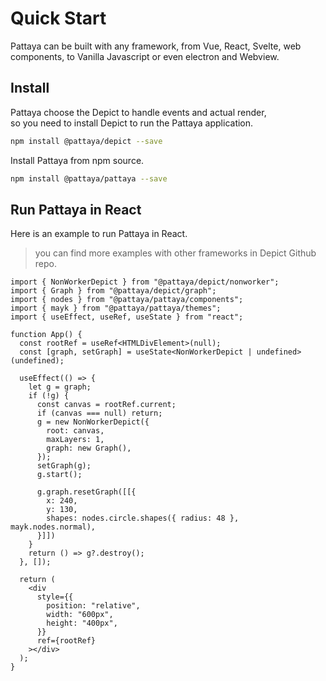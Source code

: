 # Quick Start

Pattaya can be built with any framework, from Vue, React, Svelte, web components, to Vanilla Javascript or even electron and Webview.  

## Install

Pattaya choose the Depict to handle events and actual render,  
so you need to install Depict to run the Pattaya application.

```bash
npm install @pattaya/depict --save
```

Install Pattaya from npm source.

```bash
npm install @pattaya/pattaya --save
```

## Run Pattaya in React 

Here is an example to run Pattaya in React.

> you can find more examples with other frameworks in Depict Github repo.

```tsx
import { NonWorkerDepict } from "@pattaya/depict/nonworker";
import { Graph } from "@pattaya/depict/graph";
import { nodes } from "@pattaya/pattaya/components";
import { mayk } from "@pattaya/pattaya/themes";
import { useEffect, useRef, useState } from "react";

function App() {
  const rootRef = useRef<HTMLDivElement>(null);
  const [graph, setGraph] = useState<NonWorkerDepict | undefined>(undefined);

  useEffect(() => {
    let g = graph;
    if (!g) {
      const canvas = rootRef.current;
      if (canvas === null) return;
      g = new NonWorkerDepict({
        root: canvas,
        maxLayers: 1,
        graph: new Graph(),
      });
      setGraph(g);
      g.start();

      g.graph.resetGraph([[{
        x: 240,
        y: 130,
        shapes: nodes.circle.shapes({ radius: 48 }, mayk.nodes.normal),
      }]])
    }
    return () => g?.destroy();
  }, []);

  return (
    <div
      style={{
        position: "relative",
        width: "600px",
        height: "400px",
      }}
      ref={rootRef}
    ></div>
  );
}
```
